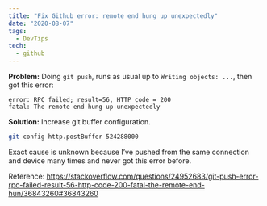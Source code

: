 ```yaml
---
title: "Fix Github error: remote end hung up unexpectedly"
date: "2020-08-07"
tags:
  - DevTips
tech:
  - github
---
```


**Problem:** Doing `git push`, runs as usual up to `Writing objects: ...`, then got this error:

```
error: RPC failed; result=56, HTTP code = 200
fatal: The remote end hung up unexpectedly
```

**Solution:** Increase git buffer configuration.

```sh
git config http.postBuffer 524288000
```

Exact cause is unknown because I’ve pushed from the same connection and device many times and never got this error before.

Reference: https://stackoverflow.com/questions/24952683/git-push-error-rpc-failed-result-56-http-code-200-fatal-the-remote-end-hun/36843260#36843260

